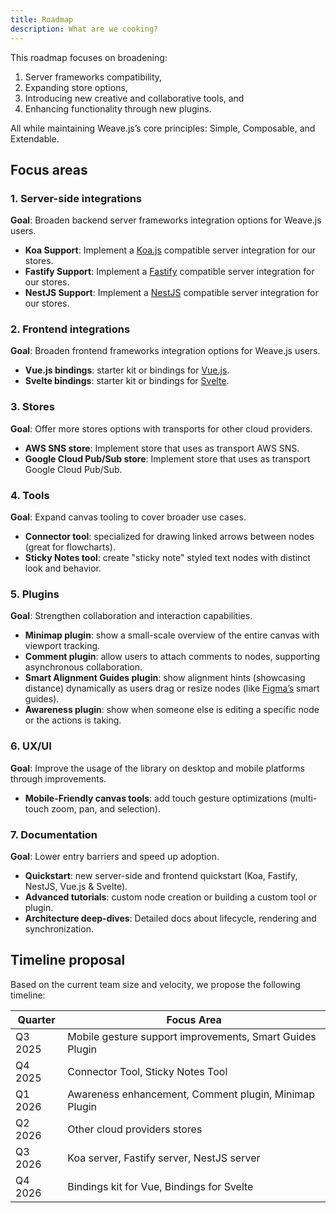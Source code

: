```yaml
---
title: Roadmap
description: What are we cooking?
---
```


This roadmap focuses on broadening:

1. Server frameworks compatibility,
2. Expanding store options,
3. Introducing new creative and collaborative tools, and
4. Enhancing functionality through new plugins.

All while maintaining Weave.js’s core principles: Simple, Composable, and Extendable.

## Focus areas

### 1. Server-side integrations

**Goal**: Broaden backend server frameworks integration options for Weave.js users.

- **Koa Support**: Implement a [Koa.js](https://koajs.com/) compatible server integration for our stores.
- **Fastify Support**: Implement a [Fastify](https://fastify.dev/) compatible server integration for our stores.
- **NestJS Support**: Implement a [NestJS](https://nestjs.com/) compatible server integration for our stores.

### 2. Frontend integrations

**Goal**: Broaden frontend frameworks integration options for Weave.js users.

- **Vue.js bindings**: starter kit or bindings for [Vue.js](https://vuejs.org/).
- **Svelte bindings**: starter kit or bindings for [Svelte](https://svelte.dev/).

### 3. Stores

**Goal**: Offer more stores options with transports for other cloud providers.

- **AWS SNS store**: Implement store that uses as transport AWS SNS.
- **Google Cloud Pub/Sub store**: Implement store that uses as transport Google Cloud Pub/Sub.

### 4. Tools

**Goal**: Expand canvas tooling to cover broader use cases.

- **Connector tool**: specialized for drawing linked arrows between nodes (great for
  flowcharts).
- **Sticky Notes tool**: create "sticky note" styled text nodes with distinct look and
  behavior.

### 5. Plugins

**Goal**: Strengthen collaboration and interaction capabilities.

- **Minimap plugin**: show a small-scale overview of the entire canvas with viewport
  tracking.
- **Comment plugin**: allow users to attach comments to nodes, supporting asynchronous
  collaboration.
- **Smart Alignment Guides plugin**: show alignment hints (showcasing distance) dynamically
  as users drag or resize nodes (like [Figma’s](https://www.figma.com/) smart guides).
- **Awareness plugin**: show when someone else is editing a specific node or the actions
  is taking.

### 6. UX/UI

**Goal**: Improve the usage of the library on desktop and mobile platforms through improvements.

- **Mobile-Friendly canvas tools**: add touch gesture optimizations (multi-touch
  zoom, pan, and selection).

### 7. Documentation

**Goal**: Lower entry barriers and speed up adoption.

- **Quickstart**: new server-side and frontend quickstart (Koa, Fastify, NestJS, Vue.js & Svelte).
- **Advanced tutorials**: custom node creation or building a custom tool or plugin.
- **Architecture deep-dives**: Detailed docs about lifecycle, rendering and
  synchronization.

## Timeline proposal

Based on the current team size and velocity, we propose the following timeline:

| Quarter | Focus Area                                               |
| ------- | -------------------------------------------------------- |
| Q3 2025 | Mobile gesture support improvements, Smart Guides Plugin |
| Q4 2025 | Connector Tool, Sticky Notes Tool                        |
| Q1 2026 | Awareness enhancement, Comment plugin, Minimap Plugin    |
| Q2 2026 | Other cloud providers stores                             |
| Q3 2026 | Koa server, Fastify server, NestJS server                |
| Q4 2026 | Bindings kit for Vue, Bindings for Svelte                |
